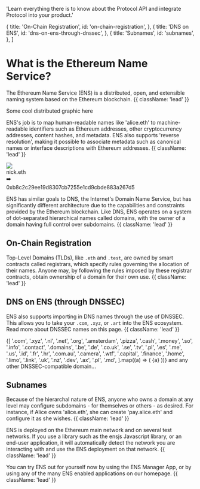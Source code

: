 
  'Learn everything there is to know about the Protocol API and integrate Protocol into your product.'

  {
    title: 'On-Chain Registration',
    id: 'on-chain-registration',
  },
  {
    title: 'DNS on ENS',
    id: 'dns-on-ens-through-dnssec',
  },
  {
    title: 'Subnames',
    id: 'subnames',
  },
]

# What is the Ethereum Name Service?

<VideoComponent src="https://v3x.space/ens-docs/placeholder.mkv" />

The Ethereum Name Service (ENS) is a distributed, open, and extensible naming system based on the Ethereum blockchain. {{ className: 'lead' }}

<div className="card not-prose">
  <div className="flex justify-center gap-4 p-4">
    Some cool distributed graphic here
  </div>
</div>

ENS's job is to map human-readable names like 'alice.eth' to machine-readable identifiers such as Ethereum addresses, other cryptocurrency addresses, content hashes, and metadata. ENS also supports 'reverse resolution', making it possible to associate metadata such as canonical names or interface descriptions with Ethereum addresses. {{ className: 'lead' }}

<div className="card not-prose">
  <div className="flex justify-center gap-4 p-4">
    <div class="card flex h-fit items-center gap-4 !rounded-lg pr-4">
      <div class="aspect-square h-12 w-12 rounded-full shadow-lg">
        <img src="https://metadata.ens.domains/mainnet/avatar/nick.eth" />
      </div>
      <div class="text-lg font-bold">nick.eth</div>
    </div>
    <div class="flex h-20 items-center">➡️</div>
    <div class="w-32 whitespace-normal break-all pt-6 font-extrabold">
      0xb8c2c29ee19d8307cb7255e1cd9cbde883a267d5
    </div>
  </div>
</div>

ENS has similar goals to DNS, the Internet's Domain Name Service, but has significantly different architecture due to the capabilities and constraints provided by the Ethereum blockchain. Like DNS, ENS operates on a system of dot-separated hierarchical names called domains, with the owner of a domain having full control over subdomains. {{ className: 'lead' }}

## On-Chain Registration

Top-Level Domains (TLDs), like `.eth` and `.test`, are owned by smart contracts called <a>registrars</a>, which specify rules governing the allocation of their names.
Anyone may, by following the rules imposed by these registrar contracts, obtain ownership of a domain for their own use. {{ className: 'lead' }}

## DNS on ENS (through DNSSEC)

ENS also supports importing in DNS names through the use of DNSSEC. This allows you to take your `.com`, `.xyz`, or `.art` into the ENS ecosystem. Read more about DNSSEC names <a>on this page</a>. {{ className: 'lead' }}

<div className="card not-prose">
  <div className="flex flex-wrap gap-3 p-4 pl-6 text-ens-500">
    {[
      '.com',
      '.xyz',
      '.nl',
      '.net',
      '.org',
      '.amsterdam',
      '.pizza',
      '.cash',
      '.money',
      '.so',
      '.info',
      '.contact',
      '.domains',
      '.be',
      '.de',
      '.co.uk',
      '.se',
      '.tv',
      '.pl',
      '.es',
      '.me',
      '.us',
      '.id',
      '.fr',
      '.hr',
      '.com.au',
      '.camera',
      '.wtf',
      '.capital',
      '.finance',
      '.home',
      '.limo',
      '.link',
      '.uk',
      '.nz',
      '.dev',
      '.ax',
      '.pl',
      '.md',
    ].map((a) => (
      <span class="cursor-pointer hover:drop-shadow" key={a}>{a}</span>
    ))}
    <span class="text-blue-500/50">
      and any other DNSSEC-compatible domain...
    </span>
  </div>
</div>

## Subnames

Because of the hierarchal nature of ENS, anyone who owns a domain at any level may configure subdomains - for themselves or others - as desired. For instance, if Alice owns 'alice.eth', she can create 'pay.alice.eth' and configure it as she wishes. {{ className: 'lead' }}

ENS is deployed on the Ethereum main network and on several test networks. If you use a library such as the ensjs Javascript library, or an end-user application, it will automatically detect the network you are interacting with and use the ENS deployment on that network. {{ className: 'lead' }}

You can try ENS out for yourself now by using the ENS Manager App, or by using any of the many ENS enabled applications on our homepage. {{ className: 'lead' }}
